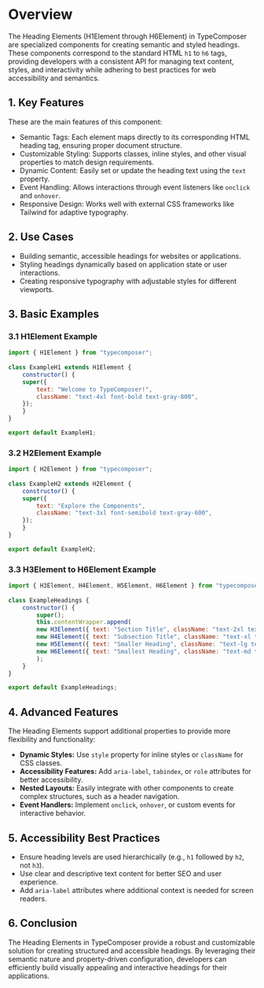 # Overview

The Heading Elements (H1Element through H6Element) in TypeComposer are specialized components for creating semantic and styled headings. These components correspond to the standard HTML `h1` to `h6` tags, providing developers with a consistent API for managing text content, styles, and interactivity while adhering to best practices for web accessibility and semantics.

## 1. Key Features

These are the main features of this component:
- Semantic Tags: Each element maps directly to its corresponding HTML heading tag, ensuring proper document structure.
- Customizable Styling: Supports classes, inline styles, and other visual properties to match design requirements.
- Dynamic Content: Easily set or update the heading text using the `text` property.
- Event Handling: Allows interactions through event listeners like `onclick` and `onhover`.
- Responsive Design: Works well with external CSS frameworks like Tailwind for adaptive typography.

## 2. Use Cases

- Building semantic, accessible headings for websites or applications.
- Styling headings dynamically based on application state or user interactions.
- Creating responsive typography with adjustable styles for different viewports.

## 3. Basic Examples

### 3.1 H1Element Example

```javascript
import { H1Element } from "typecomposer";
		
class ExampleH1 extends H1Element {
	constructor() {
	super({
		text: "Welcome to TypeComposer!",
		className: "text-4xl font-bold text-gray-800",
	});
	}
}

export default ExampleH1;
```

### 3.2 H2Element Example

```javascript
import { H2Element } from "typecomposer";
		
class ExampleH2 extends H2Element {
	constructor() {
	super({
		text: "Explore the Components",
		className: "text-3xl font-semibold text-gray-600",
	});
	}
}

export default ExampleH2;
```

### 3.3 H3Element to H6Element Example

```javascript
import { H3Element, H4Element, H5Element, H6Element } from "typecomposer";
		
class ExampleHeadings {
	constructor() {
		super();
		this.contentWrapper.append(
		new H3Element({ text: "Section Title", className: "text-2xl text-blue-600" }),
		new H4Element({ text: "Subsection Title", className: "text-xl text-blue-500" }),
		new H5Element({ text: "Smaller Heading", className: "text-lg text-blue-400" }),
		new H6Element({ text: "Smallest Heading", className: "text-md text-blue-300" }),
		);
	}
}

export default ExampleHeadings;
```

## 4. Advanced Features

The Heading Elements support additional properties to provide more flexibility and functionality:
- **Dynamic Styles:** Use `style` property for inline styles or `className` for CSS classes.
- **Accessibility Features:** Add `aria-label`, `tabindex`, or `role` attributes for better accessibility.
- **Nested Layouts:** Easily integrate with other components to create complex structures, such as a header navigation.
- **Event Handlers:** Implement `onclick`, `onhover`, or custom events for interactive behavior.

## 5. Accessibility Best Practices

- Ensure heading levels are used hierarchically (e.g., `h1` followed by `h2`, not `h3`).
- Use clear and descriptive text content for better SEO and user experience.
- Add `aria-label` attributes where additional context is needed for screen readers.

## 6. Conclusion

The Heading Elements in TypeComposer provide a robust and customizable solution for creating structured and accessible headings. By leveraging their semantic nature and property-driven configuration, developers can efficiently build visually appealing and interactive headings for their applications.
